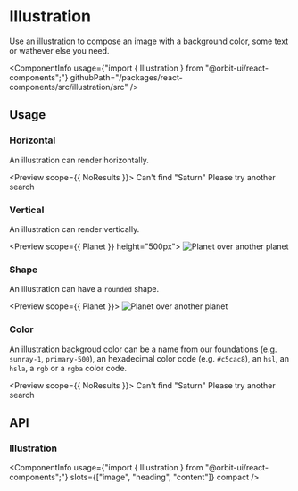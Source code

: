 
<Meta
    title="Components/Illustration"
    id="illustration"
/>

# Illustration

<Tagline>Use an illustration to compose an image with a background color, some text or wathever else you need.</Tagline>

<ComponentInfo
    usage={"import { Illustration } from \"@orbit-ui/react-components\";"}
    githubPath="/packages/react-components/src/illustration/src"
/>

## Usage

### Horizontal

An illustration can render horizontally.

<Preview scope={{ NoResults }}>
    <Story name="horizontal">
        <Illustration>
            <SvgImage src={NoResults} stroke="icon-alias-1" />
            <Heading>Can't find "Saturn"</Heading>
            <Content>Please try another search</Content>
        </Illustration>
    </Story>
</Preview>

### Vertical

An illustration can render vertically.

<Preview scope={{ Planet }} height="500px">
    <Story name="vertical">
        <Illustration orientation="vertical" color="#998BAF" width="225px" padding="24px">
            <Image src={Planet} alt="Planet over another planet" />
        </Illustration>
    </Story>
</Preview>

### Shape

An illustration can have a `rounded` shape.

<Preview scope={{ Planet }}>
    <Story name="shape">
        <Illustration shape="rounded" color="#998BAF" width="225px" padding="24px">
            <Image src={Planet} alt="Planet over another planet" />
        </Illustration>
    </Story>
</Preview>

### Color

An illustration backgroud color can be a name from our foundations (e.g. `sunray-1`, `primary-500`), an hexadecimal color code (e.g. `#c5cac8`), an `hsl`, an `hsla`, a `rgb` or a `rgba` color code.

<Preview scope={{ NoResults }}>
    <Story name="color">
        <Illustration color="background-alias-info-1" height="300px">
            <SvgImage src={NoResults} stroke="icon-alias-1" />
            <Heading>Can't find "Saturn"</Heading>
            <Content>Please try another search</Content>
        </Illustration>
    </Story>
</Preview>

## API

### Illustration

<ComponentInfo
    usage={"import { Illustration } from \"@orbit-ui/react-components\";"}
    slots={["image", "heading", "content"]}
    compact
/>

<ArgsTable of={InnerIllustration} sort="alpha" />
